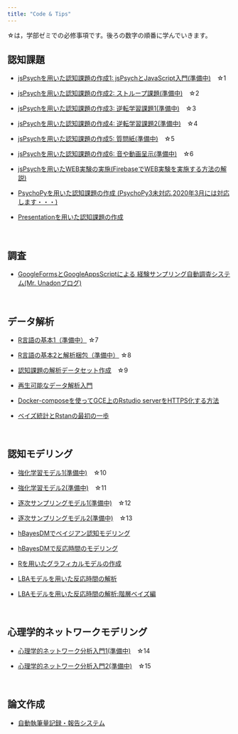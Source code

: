 ```yaml
---
title: "Code & Tips"
---
```


☆は，学部ゼミでの必修事項です。後ろの数字の順番に学んでいきます。

## 認知課題

- [jsPsychを用いた認知課題の作成1: jsPsychとJavaScript入門(準備中)](how-to-jspsych1.html)　☆1

- [jsPsychを用いた認知課題の作成2: ストループ課題(準備中)](how-to-jspsych2.html)　☆2

- [jsPsychを用いた認知課題の作成3: 逆転学習課題1(準備中)](how-to-jspsych3.html)　☆3

- [jsPsychを用いた認知課題の作成4: 逆転学習課題2(準備中)](how-to-jspsych4.html)　☆4

- [jsPsychを用いた認知課題の作成5: 質問紙(準備中)](how-to-jspsych5.html)　☆5

- [jsPsychを用いた認知課題の作成6: 音や動画呈示(準備中)](how-to-jspsych6.html)　☆6

- [jsPsychを用いたWEB実験の実施(FirebaseでWEB実験を実施する方法の解説)](how-to-web-experiment-jspsych.html)

- [PsychoPyを用いた認知課題の作成 (PsychoPy3未対応,2020年3月には対応します・・・)](how-to-psychopy.html)

- [Presentationを用いた認知課題の作成](how-to-presentation.html)

<br />


## 調査

- [GoogleFormsとGoogleAppsScriptによる
経験サンプリング自動調査システム(Mr. Unadonブログ)](https://mrunadon.github.io/%E7%B0%A1%E5%8D%984%E3%82%B9%E3%83%86%E3%83%83%E3%83%97%E3%81%A7%E7%B5%8C%E9%A8%93%E3%82%B5%E3%83%B3%E3%83%97%E3%83%AA%E3%83%B3%E3%82%B0%E8%87%AA%E5%8B%95%E8%AA%BF%E6%9F%BB%E3%82%B7%E3%82%B9%E3%83%86%E3%83%A0%E3%81%AE%E6%A7%8B%E7%AF%89/)

<br />

## データ解析

- [R言語の基本1（準備中）](how-to-R-language1.html) ☆7

- [R言語の基本2と解析梱包（準備中）](how-to-R-language2.html) ☆8

- [認知課題の解析データセット作成](how-to-dataHandling.html)　☆9

- [再生可能なデータ解析入門](how-to-reproducible-analysis.html)　

- [Docker-composeを使ってGCE上のRstudio serverをHTTPS化する方法](how-to-rstudio-gce-https.html)

- [ベイズ統計とRstanの最初の一歩](how-to-start-rstan.html)

<br />

## 認知モデリング

- [強化学習モデル1(準備中)](how-to-cognitive-modeling-rl1.html)　☆10

- [強化学習モデル2(準備中)](how-to-cognitive-modeling-rl2.html)　☆11

- [逐次サンプリングモデル1(準備中)](how-to-cognitive-modeling-ssm1.html)　☆12

- [逐次サンプリングモデル2(準備中)](how-to-cognitive-modeling-ssm2.html)　☆13

- [hBayesDMでベイジアン認知モデリング](how-to-hBayesDM.html)

- [hBayesDMで反応時間のモデリング](how-to-hBayesDM-RT.html)

- [Rを用いたグラフィカルモデルの作成](how-to-graphicalModel.html)

- [LBAモデルを用いた反応時間の解析](https://ykunisato.github.io/lbaStan/lbaStan.html)

- [LBAモデルを用いた反応時間の解析:階層ベイズ編](https://ykunisato.github.io/hlbaStan/hlbaStan.html)

<br />


## 心理学的ネットワークモデリング

- [心理学的ネットワーク分析入門1(準備中)](how-to-psychological-network1.html)　☆14

- [心理学的ネットワーク分析入門2(準備中)](how-to-psychological-network2.html)　☆15

<br />


## 論文作成

- [自動執筆量記録・報告システム](how-to-google-doc.html)